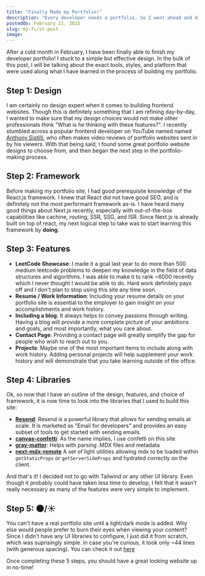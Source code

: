 ```yaml
---
title: "Finally Made my Portfolio!"
description: "Every developer needs a portfolio, So I went ahead and did one of my own..."
postedOn: February 21, 2025
slug: my-first-post
image:
---
```


After a cold month in February, I have been finally able to finish my developer
portfolio! I stuck to a simple but effective design. In the bulk of this post,
I will be talking about the exact tools, styles, and platform that were used along what I have learned
in the process of building my portfolio.

## Step 1: Design

I am certainly no design expert when it comes to building frontend websites. Though this is definitely something
that I am refining day-by-day, I wanted to make sure that my design choices would not make other professionals
think "What is he thinking with these features?". I recently stumbled across a popular frontend developer on YouTube named 
named [Anthony Sistilli](https://www.youtube.com/@AnthonySistilli), who often makes video reviews of portfolio 
websites sent in by his viewers. With that being said, I found some great portfolio website designs to choose from,
and then began the next step in the portfolio-making process.

## Step 2: Framework

Before making my portfolio site, I had good prerequisite knowledge of the React.js framework. I knew that React did not have good SEO, and is definitely not the most performant framework 
as-is. I have heard many good things about Next.js recently, especially with out-of-the-box capabilities like cachine, routing, SSR, SSG, and
ISR. Since Next.js is already built on top of react, my next logical step to take was to start learning this framework 
by **doing**.

## Step 3: Features

- **LeetCode Showcase**: I made it a goal last year to do more than 500 medium leetcode problems to deepen
my knowledge in the field of data structures and algorithms. I was able to make it to rank ~6000 recently which 
I never thought I would be able to do. Hard work definitely pays off and I don't plan to stop using this site any 
time soon.
- **Resume / Work Information**: Including your resume details on your portfolio site is essential to the employer to gain
insight on your accomplishments and work history.
- **Including a blog**: It always helps to convey passions through writing. Having a blog will provide a more 
complete picture of your ambitions and goals, and most importantly, what you care about.
- **Contact Page**: Providing a contact page will greatly simplify the gap for people who wish to reach out to you.
- **Projects**: Maybe one of the most important items to include along with work history. Adding personal projects will 
help supplement your work history and will demonstrate that you take learning outside of the office.

## Step 4: Libraries

Ok, so now that I have an outline of the design, features, and choice of framework,
it is now time to look into the libraries that I used to build this site:

- **[Resend](https://resend.com/home)**: Resend is a powerful library that allows for sending emails at scale.
It is marketed as "Email for developers" and provides an easy subset of tools to get started with 
sending emails.
- **[canvas-confetti](https://www.npmjs.com/package/canvas-confetti)**: As the name implies, I use confetti on this site
- **[gray-matter](https://www.npmjs.com/package/gray-matter)**: Helps with parsing .MDX files and metadata
- **[next-mdx-remote](https://www.npmjs.com/package/next-mdx-remote/v/0.5.1)** A set of light utilities allowing mdx to be loaded within ```getStaticProps``` or ```getServerSideProps``` and hydrated correctly on the client.

And that's it! I decided not to go with Tailwind or any other UI library. Even though it 
probably could have taken less time to develop, I felt that it wasn't really necessary as many of the 
features were very simple to implement.

## Step 5: 🌑/☀️

You can't have a real portfolio site until a light/dark mode is added. Why else would people prefer
to burn their eyes when viewing your content? Since I didn't have any UI libraries to 
configure, I just did it from scratch, which was suprisingly simple.
In case you're curious, it took only ~44 lines (with generous spacing). You can check it out 
[here](https://github.com/sQuillP/Portfolio/blob/main/src/utility/setTheme.js)


Once completing these 5 steps, you should have a great looking website up in no-time!